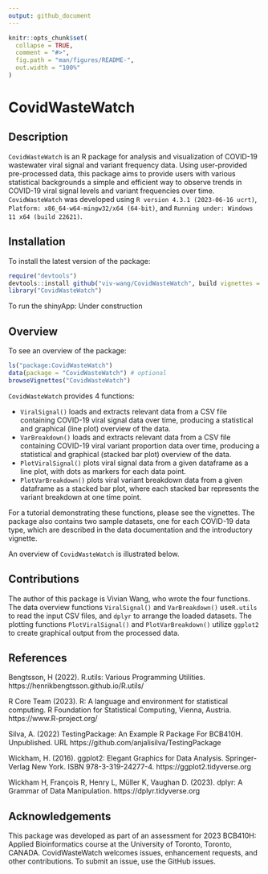 ```yaml
---
output: github_document
---
```


<!-- README.md is generated from README.Rmd. Please edit that file -->

```r
knitr::opts_chunk$set(
  collapse = TRUE,
  comment = "#>",
  fig.path = "man/figures/README-",
  out.width = "100%"
)
```

# CovidWasteWatch

<!-- badges: start -->
<!-- badges: end -->


## Description

`CovidWasteWatch` is an R package for analysis and visualization
of COVID-19 wastewater viral signal and variant frequency data. 
Using user-provided pre-processed data, this package aims to provide users 
with various statistical backgrounds a simple and efficient way to observe 
trends in COVID-19 viral signal levels and variant frequencies over time.
`CovidWasteWatch` was developed using `R version 4.3.1 (2023-06-16 ucrt)`, 
`Platform: x86_64-w64-mingw32/x64 (64-bit)`, and 
`Running under: Windows 11 x64 (build 22621)`.

## Installation

To install the latest version of the package:

``` r
require("devtools")
devtools::install github("viv-wang/CovidWasteWatch", build vignettes = TRUE)
library("CovidWasteWatch")
```

To run the shinyApp:
Under construction

## Overview

To see an overview of the package:

``` r
ls("package:CovidWasteWatch")
data(package = "CovidWasteWatch") # optional
browseVignettes("CovidWasteWatch") 
```

`CovidWasteWatch` provides 4 functions:

- `ViralSignal()` loads and extracts relevant data from a CSV file containing
COVID-19 viral signal data over time, producing a statistical and graphical
(line plot) overview of the data.
- `VarBreakdown()` loads and extracts relevant data from a CSV file containing
COVID-19 viral variant proportion data over time, producing a statistical and graphical
(stacked bar plot) overview of the data.
- `PlotViralSignal()` plots viral signal data from a given dataframe as a line 
plot, with dots as markers for each data point.
- `PlotVarBreakdown()` plots viral variant breakdown data from a given dataframe
as a stacked bar plot, where each stacked bar represents the variant
breakdown at one time point.

For a tutorial demonstrating these functions, please see the vignettes.
The package also contains two sample datasets, one for each COVID-19 data type, 
which are described in the data documentation and the introductory vignette.

An overview of `CovidWasteWatch` is illustrated below.


## Contributions

The author of this package is Vivian Wang, who wrote the four functions.
The data overview functions `ViralSignal()` and `VarBreakdown()` use`R.utils` to 
read the input CSV files, and `dplyr` to arrange the loaded datasets.
The plotting functions `PlotViralSignal()` and `PlotVarBreakdown()` utilize 
`ggplot2` to create graphical output from the processed data.

## References

Bengtsson, H (2022). R.utils: Various Programming Utilities. https://henrikbengtsson.github.io/R.utils/

R Core Team (2023). R: A language and environment for statistical computing. R Foundation for Statistical Computing, Vienna, Austria. https://www.R-project.org/

Silva, A. (2022) TestingPackage: An Example R Package For BCB410H.
Unpublished. URL https://github.com/anjalisilva/TestingPackage

Wickham, H. (2016). ggplot2: Elegant Graphics for Data Analysis. Springer-Verlag New York. ISBN 978-3-319-24277-4. https://ggplot2.tidyverse.org

Wickham H, François R, Henry L, Müller K, Vaughan D. (2023). dplyr: A Grammar of Data Manipulation. https://dplyr.tidyverse.org


## Acknowledgements

This package was developed as part of an assessment for 2023
BCB410H: Applied Bioinformatics course at the University of
Toronto, Toronto, CANADA. CovidWasteWatch welcomes issues,
enhancement requests, and other contributions. To submit an issue,
use the GitHub issues.
